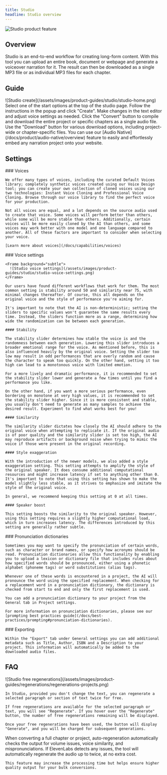 ```yaml
---
title: Studio
headline: Studio overview
---
```


<img
  src="/assets/images/product-guides/studio/studio-product-feature.png"
  alt="Studio product feature"
  className="w-full rounded-lg"
/>

## Overview

Studio is an end-to-end workflow for creating long-form content. With this tool you can upload an entire book, document or webpage and generate a voiceover narration for it. The result can then be downloaded as a single MP3 file or as individual MP3 files for each chapter.

## Guide

<Frame background="subtle">
  ![Studio create](/assets/images/product-guides/studio/studio-home.png)
</Frame>

<Steps>
  <Step title="Create a new project">
    Select one of the start options at the top of the studio page.
  </Step>
  <Step title="Select settings">Follow the instructions in the popup and click "Create".</Step>
  <Step title="Edit text">
    Make changes in the text editor and adjust voice settings as needed.
  </Step>
  <Step title="Download audio files">
    Click the "Convert" button to compile and download the entire project or specific chapters as a
    single audio file. Use the "Download" button for various download options, including
    project-wide or chapter-specific files.
  </Step>
</Steps>

<Note>
  You can use our [Audio Native](/docs/product/audio-native/overview) feature to easily and
  effortlessly embed any narration project onto your website.
</Note>

## Settings

<AccordionGroup>
  <Accordion title="Voices">
    ### Voices

    We offer many types of voices, including the curated Default Voices library; completely synthetic voices created using our Voice Design tool; you can create your own collection of cloned voices using our two technologies: Instant Voice Cloning and Professional Voice Cloning. Browse through our voice library to find the perfect voice for your production.

    Not all voices are equal, and a lot depends on the source audio used to create that voice. Some voices will perform better than others, while some will be more stable than others. Additionally, certain voices will be more easily cloned by the AI than others, and some voices may work better with one model and one language compared to another. All of these factors are important to consider when selecting your voice.

    [Learn more about voices](/docs/capabilities/voices)

  </Accordion>
  <Accordion title="Voice settings">
    ### Voice settings

    <Frame background="subtle">
      ![Studio voice settings](/assets/images/product-guides/studio/studio-voice-settings.png)
    </Frame>

    Our users have found different workflows that work for them. The most common setting is stability around 50 and similarity near 75, with minimal changes thereafter. Of course, this all depends on the original voice and the style of performance you're aiming for.

    It's important to note that the AI is non-deterministic; setting the sliders to specific values won't guarantee the same results every time. Instead, the sliders function more as a range, determining how wide the randomization can be between each generation.

    #### Stability

    The stability slider determines how stable the voice is and the randomness between each generation. Lowering this slider introduces a broader emotional range for the voice. As mentioned before, this is also influenced heavily by the original voice. Setting the slider too low may result in odd performances that are overly random and cause the character to speak too quickly. On the other hand, setting it too high can lead to a monotonous voice with limited emotion.

    For a more lively and dramatic performance, it is recommended to set the stability slider lower and generate a few times until you find a performance you like.

    On the other hand, if you want a more serious performance, even bordering on monotone at very high values, it is recommended to set the stability slider higher. Since it is more consistent and stable, you usually don't need to generate as many samples to achieve the desired result. Experiment to find what works best for you!

    #### Similarity

    The similarity slider dictates how closely the AI should adhere to the original voice when attempting to replicate it. If the original audio is of poor quality and the similarity slider is set too high, the AI may reproduce artifacts or background noise when trying to mimic the voice if those were present in the original recording.

    #### Style exaggeration

    With the introduction of the newer models, we also added a style exaggeration setting. This setting attempts to amplify the style of the original speaker. It does consume additional computational resources and might increase latency if set to anything other than 0. It's important to note that using this setting has shown to make the model slightly less stable, as it strives to emphasize and imitate the style of the original voice.

    In general, we recommend keeping this setting at 0 at all times.

    #### Speaker boost

    This setting boosts the similarity to the original speaker. However, using this setting requires a slightly higher computational load, which in turn increases latency. The differences introduced by this setting are generally rather subtle.

  </Accordion>
  <Accordion title="Pronunciation dictionaries">
    ### Pronunciation dictionaries

    Sometimes you may want to specify the pronunciation of certain words, such as character or brand names, or specify how acronyms should be read. Pronunciation dictionaries allow this functionality by enabling you to upload a lexicon or dictionary file that includes rules about how specified words should be pronounced, either using a phonetic alphabet (phoneme tags) or word substitutions (alias tags).

    Whenever one of these words is encountered in a project, the AI will pronounce the word using the specified replacement. When checking for a replacement word in a pronunciation dictionary, the dictionary is checked from start to end and only the first replacement is used.

    You can add a pronunciation dictionary to your project from the General tab in Project settings.

    For more information on pronunciation dictionaries, please see our [prompting best practices guide](/docs/best-practices/prompting#pronunciation-dictionaries).

  </Accordion>
  <Accordion title="Exporting">
    ### Exporting

    Within the "Export" tab under General settings you can add additional metadata such as Title, Author, ISBN and a Description to your project. This information will automatically be added to the downloaded audio files.

  </Accordion>
</AccordionGroup>

## FAQ

<AccordionGroup>
  <Accordion title="Free regenerations">
    <Frame background="subtle">
      ![Studio free regenerations](/assets/images/product-guides/regenerations/regenerations-projects.png)
    </Frame>

    In Studio, provided you don't change the text, you can regenerate a selected paragraph or section of text twice for free.

    If free regenerations are available for the selected paragraph or text, you will see "Regenerate". If you hover over the "Regenerate" button, the number of free regenerations remaining will be displayed.

    Once your free regenerations have been used, the button will display "Generate", and you will be charged for subsequent generations.

  </Accordion>
  <Accordion title="Auto-regeneration for bulk conversions">
    When converting a full chapter or project, auto-regeneration automatically checks the output for volume issues, voice similarity, and mispronunciations. If ElevenLabs detects any issues, the tool will automatically regenerate the audio up to twice, at no extra cost.

    This feature may increase the processing time but helps ensure higher quality output for your bulk conversions.

  </Accordion>
</AccordionGroup>
